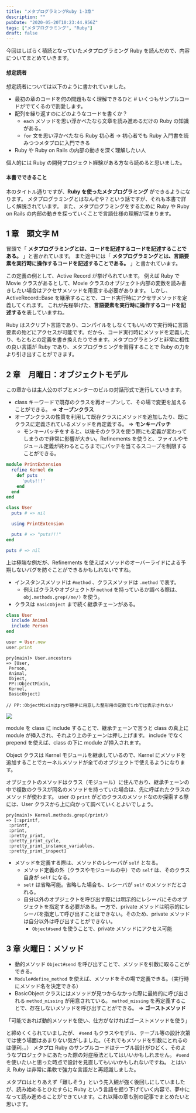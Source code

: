 ```yaml
---
title: "メタプログラミングRuby 1-3章"
description: ""
pubDate: "2020-05-20T10:23:44.956Z"
tags: ["メタプログラミング", "Ruby"]
draft: false
---
```


今回はしばらく積読となっていたメタプログラミング Ruby を読んだので、内容についてまとめていきます。

#### 想定読者

想定読者については以下のように書かれていました。

- 最初の章のコードを何の問題もなく理解できるひと # いくつもサンプルコードがでてくるので割愛します。
- 配列を繰り返すのにどのようなコードを書くか？
  - `each` メソッドを思い浮かべたなら文章を読み進めるだけの Ruby の知識がある。
  - `for` 文を思い浮かべたなら Ruby 初心者 → 初心者でも Ruby 入門書を読みつつメタプロに入門できる
- Ruby や Ruby on Rails の内部の動きを深く理解したい人

個人的には Ruby の開発プロジェクト経験がある方なら読めると思いました。

#### 本書でできること

本のタイトル通りですが、**Ruby を使ったメタプログラミング** ができるようになります。
メタプログラミングとはなんぞや？という話ですが、それも本書で詳しく解説されています。
また、メタプログラミングをするために Ruby や Ruby on Rails の内部の動きを探っていくことで言語仕様の理解が深まります。

## 1 章　頭文字 M

冒頭で「 **メタプログラミングとは、コードを記述するコードを記述することである。** 」と書かれています。
また途中には「 **メタプログラミングとは、言語要素を実行時に操作するコードを記述することである。** 」と書かれています。

この定義の例として、Active Record が挙げられています。
例えば Ruby で Movie クラスがあるとして、Movie クラスのオブジェクト内部の変数を読み書きしたい場合はアクセサメソッドを用意する必要があります。
しかし、ActiveRecord::Base を継承することで、コード実行時にアクセサメソッドを定義してくれます。
これが先程挙げた、**言語要素を実行時に操作するコードを記述する**を表していますね。

Ruby はスクリプト言語であり、コンパイルをしなくてもいいので実行時に言語要素の殆どにアクセスが可能です。だから、コード実行時にメソッドを定義したり、もともとの定義を書き換えたりできます。メタプログラミングと非常に相性の良い言語が Ruby であり、メタプログラミングを習得することで Ruby の力をより引き出すことができます。

## 2 章　月曜日：オブジェクトモデル

この章からは主人公のボブとメンターのビルの対話形式で進行していきます。

- class キーワードで既存のクラスを再オープンして、その場で変更を加えることができる。 => **オープンクラス**
- オープンクラスの性質を利用して既存クラスにメソッドを追加したり、既にクラスに定義されているメソッドを再定義する。 => **モンキーパッチ**
  - モンキーパッチをすると、以後そのクラスを使う際にも定義が変わってしまうので非常に影響が大きい。Refinements を使うと、ファイルやモジュール定義が終わるところまでにパッチを当てるスコープを制限することができる。

```rb
module PrintExtension
  refine Kernel do
    def puts
      'puts!!!'
    end
  end
end

class User
  puts # => nil

  using PrintExtension

  puts # => "puts!!!"
end

puts # => nil
```

上は極端な例だが、Refinements を使えばメソッドのオーバーライドによる予期しないバグを防ぐことができるかもしれないですね。

- インスタンスメソッドは `#method` 、クラスメソッドは `.method` で表す。
  - 例えばクラスやオブジェクトが `method` を持っているか調べる際は、 `obj.methods.grep(/me/)` を使う。
- クラスは `BasicObject` まで続く継承チェーンがある。

```rb
class User
  include Animal
  include Person
end

user = User.new
user.print
```

```shell
pry(main)> User.ancestors
=> [User,
 Person,
 Animal,
 Object,
 PP::ObjectMixin,
 Kernel,
 BasicObject]

// PP::ObjectMixinはpryが勝手に用意した整形用の定数でirbでは表示されない
```

![](/2020-05-21-12-28-22.png)

module を class に include することで、継承チェーンで言うと class の真上に module が挿入され、それより上のチェーンは押し上げます。
include でなく prepend を使えば、class の下に module が挿入されます。

Object クラスは Kernel モジュールを継承しているので、Kernel にメソッドを追加することでカーネルメソッドが全てのオブジェクトで使えるようになります。

オブジェクトのメソッドはクラス（モジュール）に住んでおり、継承チェーンの中で複数のクラスが同名のメソッドを持っていた場合は、先に呼ばれたクラスのメソッドが使わます。
user の `print` がどのクラスのメソッドなのか探索する際には、User クラスから上に向かって調べていくとよいでしょう。

```shell
pry(main)> Kernel.methods.grep(/print/)
=> [:sprintf,
 :printf,
 :print,
 :pretty_print,
 :pretty_print_cycle,
 :pretty_print_instance_variables,
 :pretty_print_inspect]
```

- メソッドを定義する際は、メソッドのレシーバが `self` となる。
  - メソッド定義の外（クラスやモジュールの中）での `self` は、そのクラス自身が `self` になる。
  - `self` は省略可能。省略した場合も、レシーバが `self` のメソッドだとされる。
  - 自分以外のオブジェクトを呼び出す際には明示的にレシーバにそのオブジェクトを指定する必要がある。一方で、private メソッドは明示的にレシーバを指定して呼び出すことはできない。そのため、private メソッドは自分以外は呼び出すことができない。
    - `Object#send` を使うことで、private メソッドにアクセス可能

## 3 章 火曜日：メソッド

- 動的メソッド `Object#send` を呼び出すことで、メソッドを引数に取ることができる。
- `Module#define_method` を使えば、メソッドをその場で定義できる。（実行時にメソッド名を決定できる）
- BasicObject クラスにはメソッドが見つからなかった際に最終的に呼び出される `method_missing` が用意されている。
  `method_missing` を再定義することで、存在しないメソッドを呼び出すことができる。 => **ゴーストメソッド**

「可能であれば動的メソッドを使い、仕方がなければゴーストメソッドを使う」

と締めくくられていましたが、 `#send` もクラスやモデル、テーブル等の設計次第では使う場面はあまりない気がしました。（それでもメソッドを引数にとれるのは便利。。）
メタプロ Ruby のサンプルコードはテーブル設計がひどく、そのようなプロジェクトにあたった際の対症療法としてはいいかもしれません。 `#send` を使いたいと思った時点で設計を見直してもいいかもしれないですね。
とはいえ Ruby は非常に柔軟で強力な言語だと再認識しました。

メタプロはとりあえず「難しそう」という先入観が強く後回しにしていましたが、読み始めるとひたすらに Ruby という言語を掘り下げていく内容で、夢中になって読み進めることができています。これ以降の章も別の記事でまとめたいと思います。
